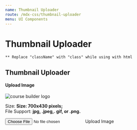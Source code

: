 ```yaml
---
name: Thumbnail Uploader
route: /mdx-css/thumbnail-uploader
menu: UI Components
---
```



# Thumbnail Uploader

`** Replace "className" with "class" while using with html`

## Thumbnail Uploader

<Playground>
	<div className="tutor-thumbnail-uploader">
		<h4 class="text-medium-caption color-text-title">Upload Image</h4>
		<div className="thumbnail-wrapper d-flex align-items-center tutor-mt-10 tutor-p-15">
			<div className="thumbnail-preview image-previewer">
				<span className="preview-loading"></span>
				<img
					src="https://www.themeum.com/wp-content/uploads/2020/11/tutor-lms-footer-logo.svg"
					alt="course builder logo"
				/>
				<span className="delete-btn"></span>
			</div>
			<div className="thumbnail-input">
				<p className="text-regular-body color-text-subsued">
					Size: <strong className="text-medium-body">Size: 700x430 pixels;</strong> <br />
					File Support: <strong className="text-medium-body">jpg, .jpeg,. gif, or .png.</strong>
				</p>
				<label htmlFor="thumb-upload-1" className="tutor-btn tutor-is-sm tutor-mt-15">
					<input type="file" name="thumb-upload-1" id="thumb-upload-1" />
					<span className="tutor-btn-icon tutor-v2-icon-test icon-image-filled"> </span>
					<span>Upload Image</span>
				</label>
			</div>
		</div>
	</div>
</Playground>
